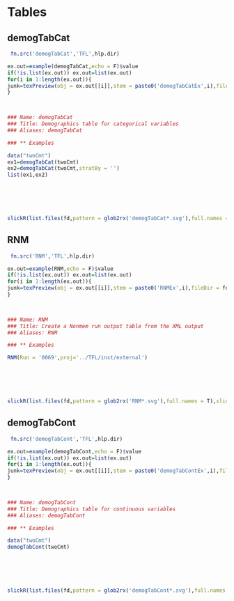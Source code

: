 # Tables

## demogTabCat
        

```r
 fn.src('demogTabCat','TFL',hlp.dir)
 ```
        

```r
ex.out=example(demogTabCat,echo = F)$value
if(!is.list(ex.out)) ex.out=list(ex.out)
for(i in 1:length(ex.out)){
junk=texPreview(obj = ex.out[[i]],stem = paste0('demogTabCatEx',i),fileDir = fd,imgFormat = 'svg',ignore.stdout=T)
}

        

### Name: demogTabCat
### Title: Demographics table for categorical variables
### Aliases: demogTabCat

### ** Examples

data("twoCmt")
ex1=demogTabCat(twoCmt)
ex2=demogTabCat(twoCmt,stratBy = '')
list(ex1,ex2)



        


slickR(list.files(fd,pattern = glob2rx('demogTabCat*.svg'),full.names = T),slideId = 'demogTabCat',width='100%',height='400px')
```

## RNM
        

```r
 fn.src('RNM','TFL',hlp.dir)
 ```
        

```r
ex.out=example(RNM,echo = F)$value
if(!is.list(ex.out)) ex.out=list(ex.out)
for(i in 1:length(ex.out)){
junk=texPreview(obj = ex.out[[i]],stem = paste0('RNMEx',i),fileDir = fd,imgFormat = 'svg',ignore.stdout=T)
}

        

### Name: RNM
### Title: Create a Nonmem run output table from the XML output
### Aliases: RNM

### ** Examples

RNM(Run = '0069',proj='../TFL/inst/external')



        


slickR(list.files(fd,pattern = glob2rx('RNM*.svg'),full.names = T),slideId = 'RNM',width='100%',height='400px')
```

## demogTabCont
        

```r
 fn.src('demogTabCont','TFL',hlp.dir)
 ```
        

```r
ex.out=example(demogTabCont,echo = F)$value
if(!is.list(ex.out)) ex.out=list(ex.out)
for(i in 1:length(ex.out)){
junk=texPreview(obj = ex.out[[i]],stem = paste0('demogTabContEx',i),fileDir = fd,imgFormat = 'svg',ignore.stdout=T)
}

        

### Name: demogTabCont
### Title: Demographics table for continuous variables
### Aliases: demogTabCont

### ** Examples

data("twoCmt")
demogTabCont(twoCmt)



        


slickR(list.files(fd,pattern = glob2rx('demogTabCont*.svg'),full.names = T),slideId = 'demogTabCont',width='100%',height='400px')
```

